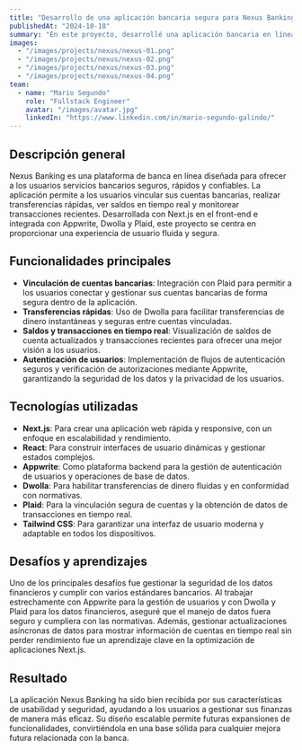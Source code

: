 ```yaml
---
title: "Desarrollo de una aplicación bancaria segura para Nexus Banking"
publishedAt: "2024-10-18"
summary: "En este proyecto, desarrollé una aplicación bancaria en línea segura y fácil de usar utilizando Next.js, React, Appwrite, Dwolla y Plaid, con un enfoque en transacciones fluidas y la vinculación de cuentas bancarias."
images:
  - "/images/projects/nexus/nexus-01.png"
  - "/images/projects/nexus/nexus-02.png"
  - "/images/projects/nexus/nexus-03.png"
  - "/images/projects/nexus/nexus-04.png"
team:
  - name: "Mario Segundo"
    role: "Fullstack Engineer"
    avatar: "/images/avatar.jpg"
    linkedIn: "https://www.linkedin.com/in/mario-segundo-galindo/"
---
```


## Descripción general

Nexus Banking es una plataforma de banca en línea diseñada para ofrecer a los usuarios servicios bancarios seguros, rápidos y confiables. La aplicación permite a los usuarios vincular sus cuentas bancarias, realizar transferencias rápidas, ver saldos en tiempo real y monitorear transacciones recientes. Desarrollada con Next.js en el front-end e integrada con Appwrite, Dwolla y Plaid, este proyecto se centra en proporcionar una experiencia de usuario fluida y segura.

## Funcionalidades principales

- **Vinculación de cuentas bancarias**: Integración con Plaid para permitir a los usuarios conectar y gestionar sus cuentas bancarias de forma segura dentro de la aplicación.
- **Transferencias rápidas**: Uso de Dwolla para facilitar transferencias de dinero instantáneas y seguras entre cuentas vinculadas.
- **Saldos y transacciones en tiempo real**: Visualización de saldos de cuenta actualizados y transacciones recientes para ofrecer una mejor visión a los usuarios.
- **Autenticación de usuarios**: Implementación de flujos de autenticación seguros y verificación de autorizaciones mediante Appwrite, garantizando la seguridad de los datos y la privacidad de los usuarios.

## Tecnologías utilizadas

- **Next.js**: Para crear una aplicación web rápida y responsive, con un enfoque en escalabilidad y rendimiento.
- **React**: Para construir interfaces de usuario dinámicas y gestionar estados complejos.
- **Appwrite**: Como plataforma backend para la gestión de autenticación de usuarios y operaciones de base de datos.
- **Dwolla**: Para habilitar transferencias de dinero fluidas y en conformidad con normativas.
- **Plaid**: Para la vinculación segura de cuentas y la obtención de datos de transacciones en tiempo real.
- **Tailwind CSS**: Para garantizar una interfaz de usuario moderna y adaptable en todos los dispositivos.

## Desafíos y aprendizajes

Uno de los principales desafíos fue gestionar la seguridad de los datos financieros y cumplir con varios estándares bancarios. Al trabajar estrechamente con Appwrite para la gestión de usuarios y con Dwolla y Plaid para los datos financieros, aseguré que el manejo de datos fuera seguro y cumpliera con las normativas. Además, gestionar actualizaciones asíncronas de datos para mostrar información de cuentas en tiempo real sin perder rendimiento fue un aprendizaje clave en la optimización de aplicaciones Next.js.

## Resultado

La aplicación Nexus Banking ha sido bien recibida por sus características de usabilidad y seguridad, ayudando a los usuarios a gestionar sus finanzas de manera más eficaz. Su diseño escalable permite futuras expansiones de funcionalidades, convirtiéndola en una base sólida para cualquier mejora futura relacionada con la banca.